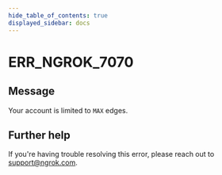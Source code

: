 ```yaml
---
hide_table_of_contents: true
displayed_sidebar: docs
---
```



# ERR_NGROK_7070

## Message

Your account is limited to `MAX` edges.

<ErrorDetails error="err_ngrok_7070" />

## Further help

If you're having trouble resolving this error, please reach out to [support@ngrok.com](mailto:support@ngrok.com?subject=Help%20with%20ERR_NGROK_7070).
